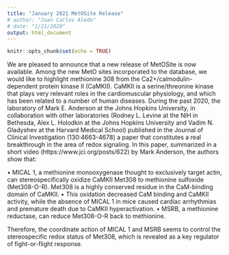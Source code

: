 ```yaml
---
title: "January 2021 MetOSite Release"
# author: "Juan Carlos Aledo"
# date: "1/21/2020"
output: html_document
---
```


```r
knitr::opts_chunk$set(echo = TRUE)
```

We are pleased to announce that a new release of MetOSite is now available. Among the new MetO sites incorporated to the database, we would like to highlight methionine 308 from the Ca2+/calmodulin-dependent protein kinase II (CaMKII). CaMKII is a serine/threonine kinase that plays very relevant roles in the cardiomuscular physiology, and which has been related to a number of human diseases. During the past 2020, the laboratory of Mark E. Anderson at the Johns Hopkins University, in collaboration with other laboratories (Rodney L. Levine at the NIH in Bethesda, Alex L. Holodkin at the Johns Hopkins University and Vadim N. Gladyshev at the Harvard Medical School) published in the Journal of Clinical Investigation (130:4663-4678) a paper that constitutes a real breakthrough in the area of redox signaling. In this paper, summarized in a short video (https://www.jci.org/posts/622) by Mark Anderson, the authors show that:

•	MICAL 1, a methionine monooxygenase thought to exclusively target actin, can stereospecifically oxidize CaMKII Met308 to methionine sulfoxide (Met308-O-R). Met308 is a highly conserved residue in the CaM-binding domain of CaMKII. 
•	This oxidation decreased CaM binding and CaMKII activity, while the absence of MICAL 1 in mice caused cardiac arrhythmias and premature death due to CaMKII hyperactivation. 
•	MSRB, a methionine reductase, can reduce Met308-O-R back to methionine.

Therefore, the coordinate action of MICAL 1 and MSRB seems to control the stereospecific redox status of Met308, which is revealed as a key regulator of fight-or-flight response. 



